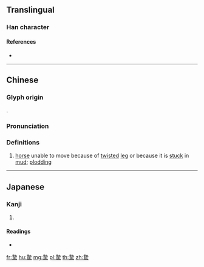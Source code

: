 {{character info/new}}
{{also|驇}}
==Translingual==

===Han character===
{{Han char|rn=187|rad=馬|as=11|sn=21|four=49327|canj=GISQF}}

====References====
* {{Han ref|kx=1444.010|dj=1968.020|hdz=74573.110|uh=9A3A|ud=39482|bh=F67E|bd=63102}}

----

==Chinese==
{{zh-forms}}

===Glyph origin===
{{Han etym}}
{{Han compound|執|馬|c1=p|c2=s|t2=horse|ls=psc}}.

===Pronunciation===
{{zh-pron
|m=zhì
|c=zi3
|mc=y
|oc=y
|cat=a
}}

===Definitions===
{{zh-hanzi}}

# [[horse]] unable to move because of [[twisted]] [[leg]] or because it is [[stuck]] in [[mud]]; [[plodding]]

----

==Japanese==

===Kanji===
{{ja-kanji|grade=|rs=馬11}}

# {{defn|lang=ja|sort=馬11}}

====Readings====
* {{ja-readings|on=[[ち]] (chi)|kun=[[おもい]] (omoi)}}

[[fr:騺]]
[[hu:騺]]
[[mg:騺]]
[[pl:騺]]
[[th:騺]]
[[zh:騺]]